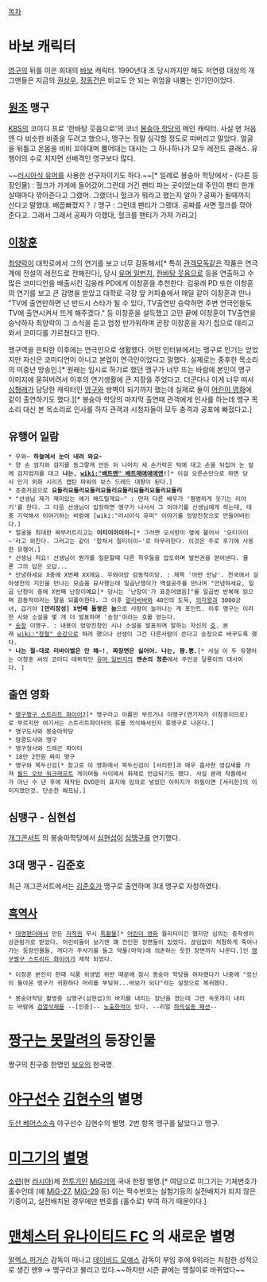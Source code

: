 [[목차]]
= 바보 캐릭터 =
[[영구]]의 뒤를 이은 희대의 [[바보]] 캐릭터. 1990년대 초 당시까지만 해도 저연령 대상의 개그맨들은 지금의 [[권상우]], [[장동건]]은 비교도 안 되는 위엄을 내뿜는 인기인이었다.
== [[원조]] 맹구 ==
[[KBS]]의 코미디 프로 '한바탕 웃음으로'의 코너 [[봉숭아 학당]]의 메인 캐릭터. 사실 맨 처음엔 다 비슷한 비중을 두려고 했으나, 맹구는 정말 심각할 정도로 떠버리고 말았다. 얼굴을 뒤틀고 온몸을 비비 꼬아대며 뿜어대는 대사는 그 하나하나가 모두 레전드 클래스. 유행어의 수로 치자면 선배격인 영구보다 많다.

~~[[러시아식 유머]]를 사용한 선구자이기도 하다.~~[* 일례로 봉숭아 학당에서 - (다른 등장인물) : 헐크가 가게에 들어갔어.그런데 거긴 팬티 파는 곳이었는데 주인이 팬티 한개 살때마다 깎아준다고 그랬어. 그랬더니 헐크가 뭐라고 했는지 알아？공짜가 될때까지 산다고 말했대. 배꼽빠졌지？ / 맹구 : 그런데 팬티가 그랬대. 공짜를 사면 헐크를 깎아 준다고. 그래서 그래서 공짜가 이랬대, 헐크를 팬티가 가져 가라고] 

== [[이창훈]] ==
[[최양락]]이 대학로에서 그의 연기를 보고 너무 감동해서[* 특히 [[관객모독]]같은 작품은 연극계에 전설의 레전드로 전해진다], 당시 [[유머 일번지]], [[한바탕 웃음으로]] 등을 연출하고 수 많은 코미디언을 배출시킨 김웅래 PD에게 이창훈을 추천한다. 김웅래 PD 또한 이창훈의 연기를 보고 큰 감명을 받았고 대학로 극장 앞 커피숖에서 매일 같이 이창훈과 만나 "TV에 출연만하면 넌 반드시 스타가 될 수 있다, TV출연만 승락하면 주변 연극인들도 TV에 출연시켜서 뜨게 해주겠다." 등 이창훈을 설득했고 고민 끝에 이창훈이 TV출연을 승낙하자 최양락이 그 소식을 듣고 엄청 반가워하며 곧장 이창훈을 자기 집으로 데리고 와서 코미디를 가르쳤다고 한다.

맹구역을 은퇴한 이후에는 연극인으로 생활했다. 어떤 인터뷰에서는 맹구로 인기는 얻었지만 자신은 코미디언이 아니고 본업이 연극인이었다고 말했다. 실제로는 중후한 목소리의 미중년 방송인.[* 원래는 임시로 하기로 했던 맹구가 너무 뜨는 바람에 본인이 맹구 이미지에 묻혀버려서 이후의 연기생활에 큰 지장을 주었다고. 더군다나 이게 너무 떠서 [[심형래]]가 담당한 캐릭터인 [[영구]]와 쌍벽이 되기까지 했는데 실제로 둘이 [http://movie.naver.com/movie/bi/mi/review.nhn?code=31832 어린이 영화]에 같이 출연하기도 했다.][* 봉숭아 학당의 마지막 출연때 관객에게 인사를 하는데 맹구 목소리 대신 본 목소리로 인사를 하자 관객과 시청자들이 모두 충격과 공포에 빠졌다고.] 

== 유행어 일람 ==
 * 우와~ '''하늘에서 눈이 내려 와요~'''
 * 양 손 엄지와 검지를 동그랗게 만든 뒤 나머지 세 손가락은 턱에 대고 손을 뒤집어 눈 앞에 검지엄지를 대고 '''나는, [[wiki:"배트맨" 배트매애애애앤]]!'''[* 이걸 오른손만으로 하면 당시 인기 외화 시리즈 캡틴 파워의 보스 드레드 대왕이 된다.]
 * 초중저음으로 '''요들리요들리요들리요들리요들리요들리요들리요들리'''
 * "선생님 제가 재미있는 얘기 해드릴게요~" : 먼저 다른 배우가 '평범하게 웃기는 이야기'를 한다. 그 다음 선생님이 입장하면 맹구가 나서서 그 이야기를 선생님에게 하는데, 대충 기억해서 이야기하는 바람에 [wiki:"러시아식 유머" 이야기를 엉망진창으로 만들어버린다.]
 * 얼굴을 최대한 짜부러트리고는 '''이티이이이이~'''[* 그러면 오서방이 옆에 붙어서 '오티이이~'라고 외친다. 그러고는 같이 '합쳐서 칠티이이~'로 마무리한다. 이것은 주로 후기에 사용한 유행어.]
 * 선생님 저요! 선생님이 뭔가를 질문할때 다른 학우들을 압도하며 발언권을 얻어낸다. 물론 그의 답은 오답...
 * 안녕하세요 X중에 X번째 XX에요. 우와아앙 감동적이당. : 제목 '어떤 만남'. 천국에서 살아생전의 지인을 만나는 모습을 묘사했는데 일곱난쟁이가 백설공주를 만나며 "안녕하세요, 일곱 난장이 중에 X번째 난장이예요[* 당시는 '난장이'가 표준어였음]"를 일곱번 반복해 읽으며 감동적이라는 말을 되풀이한다. 그 이후 [[알리바바]]와 40인의 도둑, [[의자왕]]과 3000궁녀, 급기야 '''[만리장성] X번째 돌쌓은 놈'''으로 사람이 늘어나는 게 포인트. 이후 맹구는 이러한 시와 소설을 몇 개 더 발표하며 '송장'이라는 호를 얻는다.
 * [[송장]] 이맹구. : 내용이 엉망진창인 시나 소설을 발표하며 말하는 자신의 [[호]]. 본래 [[wiki:"정철" 송강]]으로 하려 했으나 선생이 그건 다른사람이 쓴다고 송장으로 바꾸도록 했다.
 * '''나는 절~대로 리바이벌은 안 해~!''', '''짜장면은 싫어어. 나는, 짬.뽕.'''[* 사실 이 두 유행어는 이창훈 씨의 코미디 데뷔작인 [[유머 일번지]]의 '''맨손의 청춘'''에서 주인공 달룡이의 대사이다. ]

== 출연 영화 ==
 * [[맹구짱구 스트리트 화이어]]2[* 맹구라고 이름만 부르거나 이맹구(연기자가 이창훈이므로)로 부르지만 여기서는 스트리트파이터의 류를 의식해서인지 류맹구로 나온다.]
 * 맹구도사와 봉숭아학당
 * 땅콩도사와 맹구
 * 맹구형사와 드래곤 파이터
 * 18만 2천원 짜리 맹구
 * 맹구와 북두신검[* 참고로 이 영화에서 북두신검이 [서리한]과 매우 흡사한 생김새를 가져 [[월드 오브 워크래프트]] 게이머들 사이에서 화제로 언급되기도 했다. 사실 본래 작품에서가 아닌 수 년 후에 제작된 DVD판의 표지에 임의로 넣었던 이미지가 하필이면 [서리한]의 이미지였던것. 단순한 해프닝.]

== 심맹구 - 심현섭 ==
[[개그콘서트]] 의 봉숭아학당에서  [[심현섭]]이 [[심맹구]]를 연기했다.

== 3대 맹구 - 김준호 ==
최근 개그콘서트에서는 [[김준호]]가 맹구로 출연하며 3대 맹구로 자청하였다.

== [[흑역사]] ==
 * [[대영팬더]]에서 만든 [[저작권]] 무시 [[특촬물]][* [[어린이 영화]] 퀄리티이긴 했지만 심의는 중학생이상관람가로 받았다. 어린이들이 보기엔 꽤 잔인한 장면들이 있었다. 끊임없이 처참하게 죽어나가는 등장인물들, 게다가 주사기를 들고 약물(마약)에 의존하는 듯한 장면까지 나온다.]인 [[맹구짱구 스트리트 화이어]]가 제작 되었다.

 * 이창훈 본인이 한때 식품 위생법 위반 때문에 잠시 봉숭아 학당을 하차했다가 나중에 "정신이 돌아온 맹구가 귀환하다 머리를 부딪혀...바보가 되다"라는 설정으로 복귀했다.

 * 봉숭아학당 촬영중 심맹구(심현섭)의 바지를 내리는 장난을 쳤는데 그만 속옷까지 내리는 바람에 [[검열삭제]]를 --[인증]-- [[노출]]한적이 있다. --리얼 [[하의실종 패션]]--

= [[짱구는 못말려]]의 등장인물 =
짱구의 친구중 한명인 [[보오]]의 한국명.

= [[야구선수]] [[김현수]]의 별명 =
[[두산 베어스]]소속 야구선수 김현수의 별명. 2번 항목 맹구를 닮았다고 맹구.

= [[미그]]기의 [[별명]] =
[[소련]](현 [[러시아]])제 [[전투기]]인 [[MiG]]기의 국내 한정 별명.[* 여담으로 미그기는 기체번호가 홀수인데 (예 [[MiG-27]], [[MiG-29]] 등) 이는 짝수번호는 실험기등의 실전배치가 되지 않은 기종이고, 실전배치된 경우에만 번호를 (홀수로) 부여 하기 때문이다.] 

= [[맨체스터 유나이티드 FC]] 의 새로운 별명 =
[[알렉스 퍼거슨]] 감독이 떠나고 [[데이비드 모예스]] 감독이 부임 후에 9위라는 처참한 성적으로 생긴 맨9 → 맹구라고 불리고 있다.~~하지만 시즌 끝에는 맹칠이로 바뀌었다~~
